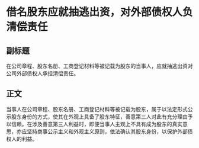 # 借名股东应就抽逃出资，对外部债权人负清偿责任
## 副标题
在公司章程、股东名册、工商登记材料等被记载为股东的当事人，应就抽逃出资对公司外部债权人承担清偿责任。
## 正文
当事人在公司章程、股东名册、工商登记材料等被记载为股东，属于以法定形式公示股东身份的方式，使其在外观上具备了股东特征，善意第三人对此有充分理由予以信赖。在涉及善意第三人利益时，即便当事人主观上不具有成为股东的真实意思，亦应坚持商事公示主义和外观主义原则，依法确认其股东身份，以保护外部债权人的利益。